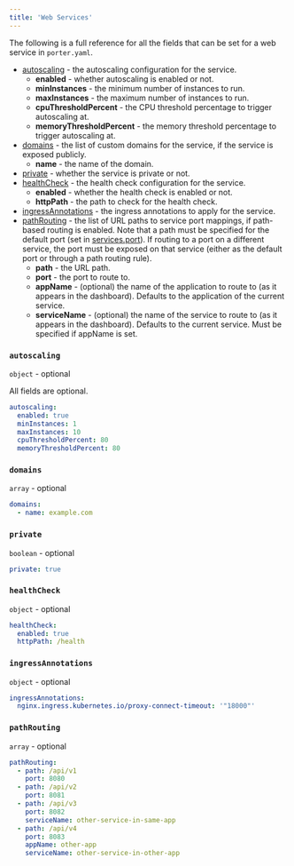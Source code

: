 ```yaml
---
title: 'Web Services'
---
```


The following is a full reference for all the fields that can be set for a web service in `porter.yaml`.

- [autoscaling](#autoscaling) \- the autoscaling configuration for the service.
  - **enabled** \- whether autoscaling is enabled or not.
  - **minInstances** \- the minimum number of instances to run.
  - **maxInstances** \- the maximum number of instances to run.
  - **cpuThresholdPercent** \- the CPU threshold percentage to trigger autoscaling at.
  - **memoryThresholdPercent** \- the memory threshold percentage to trigger autoscaling at.
- [domains](#domains) \- the list of custom domains for the service, if the service is exposed publicly.
  - **name** \- the name of the domain.
- [private](#private) \- whether the service is private or not.
- [healthCheck](#healthcheck) \- the health check configuration for the service.
  - **enabled** \- whether the health check is enabled or not.
  - **httpPath** \- the path to check for the health check.
- [ingressAnnotations](#ingressannotations) \- the ingress annotations to apply for the service.
- [pathRouting](#pathrouting) \- the list of URL paths to service port mappings, if path-based routing is enabled.
Note that a path must be specified for the default port (set in [services.port](/deploy/configuration-as-code/reference)).
If routing to a port on a different service, the port must be exposed on that service (either as the default port or through a path routing rule).
  - **path** \- the URL path.
  - **port** \- the port to route to.
  - **appName** \- (optional) the name of the application to route to (as it appears in the dashboard). Defaults to the application of the current service.
  - **serviceName** \- (optional) the name of the service to route to (as it appears in the dashboard). Defaults to the current service. Must be specified if appName is set.

### `autoscaling`

`object` - optional

All fields are optional.

```yaml
autoscaling:
  enabled: true
  minInstances: 1
  maxInstances: 10
  cpuThresholdPercent: 80
  memoryThresholdPercent: 80
```

### `domains`

`array` - optional

```yaml
domains:
  - name: example.com
```

### `private`

`boolean` - optional

```yaml
private: true
```

### `healthCheck`

`object` - optional

```yaml
healthCheck:
  enabled: true
  httpPath: /health
```

### `ingressAnnotations`

`object` - optional

```yaml
ingressAnnotations:
  nginx.ingress.kubernetes.io/proxy-connect-timeout: '"18000"'
```

### `pathRouting`

`array` - optional

```yaml
pathRouting:
  - path: /api/v1
    port: 8080
  - path: /api/v2
    port: 8081
  - path: /api/v3
    port: 8082
    serviceName: other-service-in-same-app
  - path: /api/v4
    port: 8083
    appName: other-app
    serviceName: other-service-in-other-app
```
